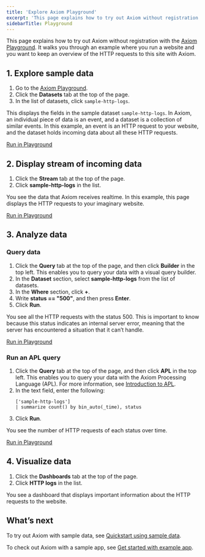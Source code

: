 ```yaml
---
title: 'Explore Axiom Playground'
excerpt: 'This page explains how to try out Axiom without registration with the Axiom Playground.'
sidebarTitle: Playground
---
```


This page explains how to try out Axiom without registration with the [Axiom Playground](https://play.axiom.co/). It walks you through an example where you run a website and you want to keep an overview of the HTTP requests to this site with Axiom.

## 1. Explore sample data

1. Go to the [Axiom Playground](https://play.axiom.co/).
1. Click the **Datasets** tab at the top of the page.
1. In the list of datasets, click `sample-http-logs`.

This displays the fields in the sample dataset `sample-http-logs`. In Axiom, an individual piece of data is an event, and a dataset is a collection of similar events. In this example, an event is an HTTP request to your website, and the dataset holds incoming data about all these HTTP requests.

[Run in Playground](https://play.axiom.co/axiom-play-qf1k/datasets/sample-http-logs)

## 2. Display stream of incoming data

1. Click the **Stream** tab at the top of the page.
1. Click **sample-http-logs** in the list.

You see the data that Axiom receives realtime. In this example, this page displays the HTTP requests to your imaginary website.

[Run in Playground](https://play.axiom.co/axiom-play-qf1k/stream/sample-http-logs)

## 3. Analyze data

### Query data

1. Click the **Query** tab at the top of the page, and then click **Builder** in the top left. This enables you to query your data with a visual query builder.
1. In the **Dataset** section, select **sample-http-logs** from the list of datasets.
1. In the **Where** section, click **+**.
1. Write **status == "500"**, and then press **Enter**.
1. Click **Run**.

You see all the HTTP requests with the status 500. This is important to know because this status indicates an internal server error, meaning that the server has encountered a situation that it can’t handle.

[Run in Playground](https://play.axiom.co/axiom-play-qf1k/query?initForm=%7B%22apl%22%3A%22%5B'sample-http-logs'%5D%20%7C%20where%20status%20%3D%3D%20'500'%22%7D)

### Run an APL query

1. Click the **Query** tab at the top of the page, and then click **APL** in the top left. This enables you to query your data with the Axiom Processing Language (APL). For more information, see [Introduction to APL](/apl/introduction).
1. In the text field, enter the following:
    ```kusto
    ['sample-http-logs']
    | summarize count() by bin_auto(_time), status
    ```
1. Click **Run**.

You see the number of HTTP requests of each status over time.

[Run in Playground](https://play.axiom.co/axiom-play-qf1k/query?initForm=%7B%22apl%22%3A%22%5B'sample-http-logs'%5D%20%7C%20summarize%20count()%20by%20bin_auto(_time)%2C%20status%22%7D)

## 4. Visualize data

1. Click the **Dashboards** tab at the top of the page.
1. Click **HTTP logs** in the list.

You see a dashboard that displays important information about the HTTP requests to the website.

## What’s next

To try out Axiom with sample data, see [Quickstart using sample data](getting-started-guide/quickstart-using-sample-data).

To check out Axiom with a sample app, see [Get started with example app](/getting-started-guide/get-started-example-app).
